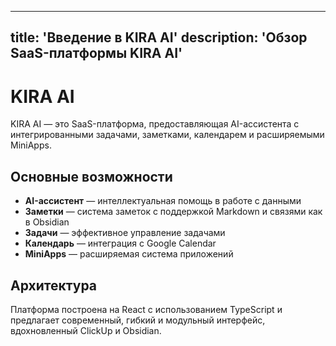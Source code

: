 
---
title: 'Введение в KIRA AI'
description: 'Обзор SaaS-платформы KIRA AI'
---

# KIRA AI

KIRA AI — это SaaS-платформа, предоставляющая AI-ассистента с интегрированными задачами, 
заметками, календарем и расширяемыми MiniApps.

## Основные возможности

- **AI-ассистент** — интеллектуальная помощь в работе с данными
- **Заметки** — система заметок с поддержкой Markdown и связями как в Obsidian
- **Задачи** — эффективное управление задачами
- **Календарь** — интеграция с Google Calendar
- **MiniApps** — расширяемая система приложений

## Архитектура

Платформа построена на React с использованием TypeScript и предлагает современный,
гибкий и модульный интерфейс, вдохновленный ClickUp и Obsidian.
